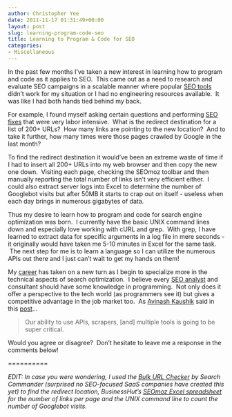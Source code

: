 ```yaml
---
author: Christopher Yee
date: 2011-11-17 01:31:49+00:00
layout: post
slug: learning-program-code-seo
title: Learning to Program & Code for SEO
categories:
- Miscellaneous
---
```


In the past few months I've taken a new interest in learning how to program and code as it applies to SEO.  This came out as a need to research and evaluate SEO campaigns in a scalable manner where popular [SEO tools](http://www.christopheryee.org/category/seo-tools/) didn't work for my situation or I had no engineering resources available.  It was like I had both hands tied behind my back.

For example, I found myself asking certain questions and performing [SEO fixes](http://www.christopheryee.org/top-5-important-seo-fixes/) that were very labor intensive.  What is the redirect destination for a list of 200+ URLs?  How many links are pointing to the new location?  And to take it further, how many times were those pages crawled by Google in the last month?



To find the redirect destination it would've been an extreme waste of time if I had to insert all 200+ URLs into my web browser and then copy the new one down.  Visiting each page, checking the SEOmoz toolbar and then manually reporting the total number of links isn't very efficient either.  I could also extract server logs into Excel to determine the number of Googlebot visits but after 50MB it starts to crap out on itself - useless when each day brings in numerous gigabytes of data.

Thus my desire to learn how to program and code for search engine optimization was born.  I currently have the basic UNIX command lines down and especially love working with cURL and grep.  With grep, I have learned to extract data for specific arguments in a log file in mere seconds - it originally would have taken me 5-10 minutes in Excel for the same task.  The next step for me is to learn a language so I can utilize the numerous APIs out there and I just can't wait to get my hands on them!

My [career](http://www.christopheryee.org/let-my-seo-journey-begin/) has taken on a new turn as I begin to specialize more in the technical aspects of search optimization.  I believe every [SEO analyst](http://www.christopheryee.org/one-month-anniversary-as-an-seo-analyst/) and consultant should have some knowledge in programming.  Not only does it offer a perspective to the tech world (as programmers see it) but gives a competitive advantage in the job market too.  As [Avinash Kaushik](http://www.kaushik.net/avinash/) said in this [post](http://www.seomoz.org/blog/interviews-in-search-avinash-kaushik-14178)...


<blockquote>Our ability to use APIs, scrapers, [and] multiple tools is going to be super critical.</blockquote>


Would you agree or disagree?  Don't hesitate to leave me a response in the comments below!

==========

_EDIT: In case you were wondering, I used the [Bulk URL Checker](http://www.searchcommander.com/seo-tools/bulk-url-checker/) by Search Commander (surprised no SEO-focused SaaS companies have created this yet) to find the redirect location, BusinessHut's [SEOmoz Excel spreadsheet](http://www.businesshut.com/seo/using-seomoz-free-api-excel/) for the number of links per page and the UNIX command line to count the number of Googlebot visits._
